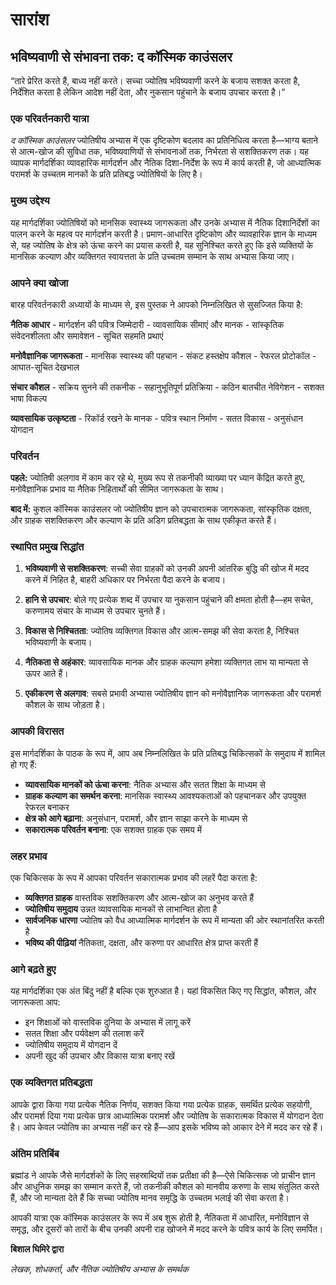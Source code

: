 # सारांश

::: {.summary-container}

## भविष्यवाणी से संभावना तक: द कॉस्मिक काउंसलर

::: {.pull-quote}
"तारे प्रेरित करते हैं, बाध्य नहीं करते। सच्चा ज्योतिष भविष्यवाणी करने के बजाय सशक्त करता है, निर्देशित करता है लेकिन आदेश नहीं देता, और नुकसान पहुंचाने के बजाय उपचार करता है।"
:::

### **एक परिवर्तनकारी यात्रा**

*द कॉस्मिक काउंसलर* ज्योतिषीय अभ्यास में एक दृष्टिकोण बदलाव का प्रतिनिधित्व करता है—भाग्य बताने से आत्म-खोज की सुविधा तक, भविष्यवाणियों से संभावनाओं तक, निर्भरता से सशक्तिकरण तक। यह व्यापक मार्गदर्शिका व्यावहारिक मार्गदर्शन और नैतिक दिशा-निर्देश के रूप में कार्य करती है, जो आध्यात्मिक परामर्श के उच्चतम मानकों के प्रति प्रतिबद्ध ज्योतिषियों के लिए है।

### **मुख्य उद्देश्य**

यह मार्गदर्शिका ज्योतिषियों को मानसिक स्वास्थ्य जागरूकता और उनके अभ्यास में नैतिक दिशानिर्देशों का पालन करने के महत्व पर मार्गदर्शन करती है। प्रमाण-आधारित दृष्टिकोण और व्यावहारिक ज्ञान के माध्यम से, यह ज्योतिष के क्षेत्र को ऊंचा करने का प्रयास करती है, यह सुनिश्चित करते हुए कि इसे व्यक्तियों के मानसिक कल्याण और व्यक्तिगत स्वायत्तता के प्रति उच्चतम सम्मान के साथ अभ्यास किया जाए।

### **आपने क्या खोजा**

बारह परिवर्तनकारी अध्यायों के माध्यम से, इस पुस्तक ने आपको निम्नलिखित से सुसज्जित किया है:

::: {.skills-grid}
::: {.skill-box}
**नैतिक आधार**
- मार्गदर्शन की पवित्र जिम्मेदारी
- व्यावसायिक सीमाएं और मानक
- सांस्कृतिक संवेदनशीलता और समावेशन
- सूचित सहमति प्रथाएं
:::

::: {.skill-box}
**मनोवैज्ञानिक जागरूकता**
- मानसिक स्वास्थ्य की पहचान
- संकट हस्तक्षेप कौशल
- रेफरल प्रोटोकॉल
- आघात-सूचित देखभाल
:::

::: {.skill-box}
**संचार कौशल**
- सक्रिय सुनने की तकनीक
- सहानुभूतिपूर्ण प्रतिक्रिया
- कठिन बातचीत नेविगेशन
- सशक्त भाषा विकल्प
:::

::: {.skill-box}
**व्यावसायिक उत्कृष्टता**
- रिकॉर्ड रखने के मानक
- पवित्र स्थान निर्माण
- सतत विकास
- अनुसंधान योगदान
:::
:::

### **परिवर्तन**

**पहले:** ज्योतिषी अलगाव में काम कर रहे थे, मुख्य रूप से तकनीकी व्याख्या पर ध्यान केंद्रित करते हुए, मनोवैज्ञानिक प्रभाव या नैतिक निहितार्थों की सीमित जागरूकता के साथ।

**बाद में:** कुशल कॉस्मिक काउंसलर जो ज्योतिषीय ज्ञान को उपचारात्मक जागरूकता, सांस्कृतिक दक्षता, और ग्राहक सशक्तिकरण और कल्याण के प्रति अडिग प्रतिबद्धता के साथ एकीकृत करते हैं।

### **स्थापित प्रमुख सिद्धांत**

::: {.highlight-box}
1. **भविष्यवाणी से सशक्तिकरण**: सच्ची सेवा ग्राहकों को उनकी अपनी आंतरिक बुद्धि की खोज में मदद करने में निहित है, बाहरी अधिकार पर निर्भरता पैदा करने के बजाय।

2. **हानि से उपचार**: बोले गए प्रत्येक शब्द में उपचार या नुकसान पहुंचाने की क्षमता होती है—हम सचेत, करुणामय संचार के माध्यम से उपचार चुनते हैं।

3. **विकास से निश्चितता**: ज्योतिष व्यक्तिगत विकास और आत्म-समझ की सेवा करता है, निश्चित भविष्यवाणी के बजाय।

4. **नैतिकता से अहंकार**: व्यावसायिक मानक और ग्राहक कल्याण हमेशा व्यक्तिगत लाभ या मान्यता से ऊपर आते हैं।

5. **एकीकरण से अलगाव**: सबसे प्रभावी अभ्यास ज्योतिषीय ज्ञान को मनोवैज्ञानिक जागरूकता और परामर्श कौशल के साथ जोड़ता है।
:::

### **आपकी विरासत**

इस मार्गदर्शिका के पाठक के रूप में, आप अब निम्नलिखित के प्रति प्रतिबद्ध चिकित्सकों के समुदाय में शामिल हो गए हैं:

- **व्यावसायिक मानकों को ऊंचा करना**: नैतिक अभ्यास और सतत शिक्षा के माध्यम से
- **ग्राहक कल्याण का समर्थन करना**: मानसिक स्वास्थ्य आवश्यकताओं को पहचानकर और उपयुक्त रेफरल बनाकर
- **क्षेत्र को आगे बढ़ाना**: अनुसंधान, परामर्श, और ज्ञान साझा करने के माध्यम से
- **सकारात्मक परिवर्तन बनाना**: एक सशक्त ग्राहक एक समय में

### **लहर प्रभाव**

एक चिकित्सक के रूप में आपका परिवर्तन सकारात्मक प्रभाव की लहरें पैदा करता है:

- **व्यक्तिगत ग्राहक** वास्तविक सशक्तिकरण और आत्म-खोज का अनुभव करते हैं
- **ज्योतिषीय समुदाय** उन्नत व्यावसायिक मानकों से लाभान्वित होता है
- **सार्वजनिक धारणा** ज्योतिष को वैध आध्यात्मिक मार्गदर्शन के रूप में मान्यता की ओर स्थानांतरित करती है
- **भविष्य की पीढ़ियां** नैतिकता, दक्षता, और करुणा पर आधारित क्षेत्र प्राप्त करती हैं

### **आगे बढ़ते हुए**

यह मार्गदर्शिका एक अंत बिंदु नहीं है बल्कि एक शुरुआत है। यहां विकसित किए गए सिद्धांत, कौशल, और जागरूकता आप:

- इन शिक्षाओं को वास्तविक दुनिया के अभ्यास में लागू करें
- सतत शिक्षा और पर्यवेक्षण की तलाश करें
- ज्योतिषीय समुदाय में योगदान दें
- अपनी खुद की उपचार और विकास यात्रा बनाए रखें

### **एक व्यक्तिगत प्रतिबद्धता**

आपके द्वारा किया गया प्रत्येक नैतिक निर्णय, सशक्त किया गया प्रत्येक ग्राहक, समर्थित प्रत्येक सहयोगी, और परामर्श दिया गया प्रत्येक छात्र आध्यात्मिक परामर्श और ज्योतिष के सकारात्मक विकास में योगदान देता है। आप केवल ज्योतिष का अभ्यास नहीं कर रहे हैं—आप इसके भविष्य को आकार देने में मदद कर रहे हैं।

### **अंतिम प्रतिबिंब**

ब्रह्मांड ने आपके जैसे मार्गदर्शकों के लिए सहस्राब्दियों तक प्रतीक्षा की है—ऐसे चिकित्सक जो प्राचीन ज्ञान और आधुनिक समझ का सम्मान करते हैं, जो तकनीकी कौशल को मानवीय करुणा के साथ संतुलित करते हैं, और जो मान्यता देते हैं कि सच्चा ज्योतिष मानव समृद्धि के उच्चतम भलाई की सेवा करता है।

आपकी यात्रा एक कॉस्मिक काउंसलर के रूप में अब शुरू होती है, नैतिकता में आधारित, मनोविज्ञान से समृद्ध, और दूसरों को तारों के बीच उनकी अपनी राह खोजने में मदद करने के पवित्र कार्य के लिए समर्पित।

::: {.author-signature}
**बिशाल घिमिरे द्वारा**

*लेखक, शोधकर्ता, और नैतिक ज्योतिषीय अभ्यास के समर्थक*
:::

:::
